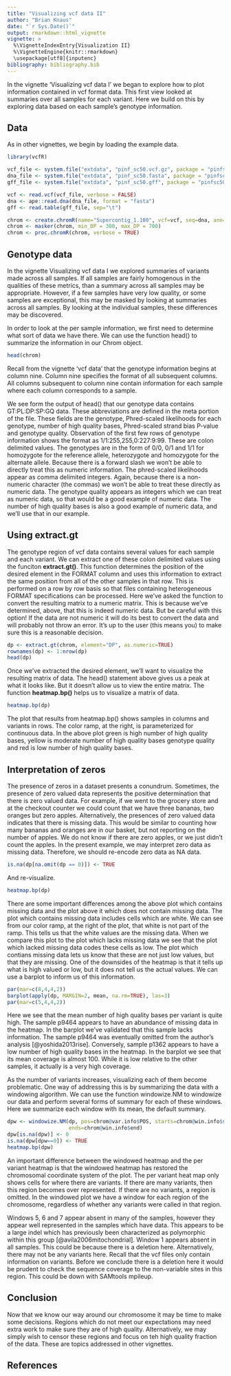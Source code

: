```yaml
---
title: "Visualizing vcf data II"
author: "Brian Knaus"
date: "`r Sys.Date()`"
output: rmarkdown::html_vignette
vignette: >
  %\VignetteIndexEntry{Visualization II}
  %\VignetteEngine{knitr::rmarkdown}
  \usepackage[utf8]{inputenc}
bibliography: bibliography.bib
---
```



In the vignette 'Visualizing vcf data I' we began to explore how to plot information contained in vcf format data.
This first view looked at summaries over all samples for each variant.
Here we build on this by exploring data based on each sample's genotype information.


## Data


As in other vignettes, we begin by loading the example data.



```r
library(vcfR)

vcf_file <- system.file("extdata", "pinf_sc50.vcf.gz", package = "pinfsc50")
dna_file <- system.file("extdata", "pinf_sc50.fasta", package = "pinfsc50")
gff_file <- system.file("extdata", "pinf_sc50.gff", package = "pinfsc50")

vcf <- read.vcf(vcf_file, verbose = FALSE)
dna <- ape::read.dna(dna_file, format = "fasta")
gff <- read.table(gff_file, sep="\t")

chrom <- create.chromR(name="Supercontig_1.100", vcf=vcf, seq=dna, ann=gff, verbose=TRUE)
chrom <- masker(chrom, min_DP = 300, max_DP = 700)
chrom <- proc.chromR(chrom, verbose = TRUE)

```



## Genotype data

In the vignette Visualizing vcf data I we explored summaries of variants made across all samples.
If all samples are fairly homogenous in the qualities of these metrics, than a summary across all samples may be appropriate.
However, if a few samples have very low quality, or some samples are exceptional, this may be masked by looking at summaries across all samples.
By looking at the individual samples, these differences may be discovered.



In order to look at the per sample information, we first need to determine what sort of data we have there.
We can use the function head() to summarize the information in our Chrom object.


```r
head(chrom)
```



Recall from the vignette 'vcf data' that the genotype information begins at column nine.
Column nine specifies the format of all subsequent columns.
All columns subsequent to column nine contain information for each sample where each column corresponds to a sample.

We see form the output of head() that our genotype data contains GT:PL:DP:SP:GQ data.
These abbreviations are defined in the meta portion of the file.
These fields are the genotype, Phred-scaled likelihoods for each genotype, number of high quality bases, Phred-scaled strand bias P-value and genotype quality.
Observation of the first few rows of genotype information shows the format as 1/1:255,255,0:227:9:99.
These are colon delimited values.
The genotypes are in the form of 0/0, 0/1 and 1/1 for homozygote for the reference allele, heterozygote and homozygote for the alternate allele.
Because there is a forward slash we won't be able to directly treat this as numeric information.
The phred-scaled likelihoods appear as comma delimited integers.
Again, because there is a non-numeric character (the commas) we won't be able to treat these directly as numeric data.
The genotype quality appears as integers which we can treat as numeric data, so that would be a good example of numeric data.
The number of high quality bases is also a good example of numeric data, and we'll use that in our example.



## Using extract.gt


The genotype region of vcf data contains several values for each sample and each variant.
We can extract one of these colon delimited values using the funciton **extract.gt()**.
This function determines the position of the desired element in the FORMAT column and uses this information to extract the same position from all of the other samples in that row.
This is performed on a row by row basis so that files containing heterogeneous FORMAT specifications can be processed.
Here we've asked the function to convert the resulting matrix to a numeric matrix.
This is because we've determined, above, that this is indeed numeric data.
But be careful with this option!
If the data are not numeric it will do its best to convert the data and will probably not throw an error.
It's up to the user (this means you) to make sure this is a reasonable decision.


```r
dp <- extract.gt(chrom, element="DP", as.numeric=TRUE)
rownames(dp) <- 1:nrow(dp)
head(dp)
```


Once we've extracted the desired element, we'll want to visualize the resulting matrix of data.
The head() statement above gives us a peak at what it looks like.
But it doesn't allow us to view the entire matrix.
The function **heatmap.bp()** helps us to visualize a matrix of data.


```r
heatmap.bp(dp)
```


The plot that results from heatmap.bp() shows samples in columns and variants in rows.
The color ramp, at the right, is parameterized for continuous data.
In the above plot green is high number of high quality bases, yellow is moderate number of high quality bases genotype quality and red is low number of high quality bases.





## Interpretation of zeros


The presence of zeros in a dataset presents a conundrum.
Sometimes, the presence of zero valued data represents the positive determination that there is zero valued data.
For example, if we went to the grocery store and at the checkout counter we could count that we have three bananas, two oranges but zero apples.
Alternatively, the presences of zero valued data indicates that there is missing data.
This would be similar to counting how many bananas and oranges are in our basket, but not reporting on the number of apples.
We do not know if there are zero apples, or we just didn't count the apples.
In the present example, we may interpret zero data as missing data.
Therefore, we should re-encode zero data as NA data.





```r
is.na(dp[na.omit(dp == 0)]) <- TRUE
```


And re-visualize.


```r
heatmap.bp(dp)
```


There are some important differences among the above plot which contains missing data and the plot above it which does not contain missing data.
The plot which contains missing data includes cells which are white.
We can see from our color ramp, at the right of the plot, that white is not part of the ramp.
This tells us that the white values are the missing data.
When we compare this plot to the plot which lacks missing data we see that the plot which lacked missing data codes these cells as low.
The plot which contians missing data lets us know that these are not just low values, but that they are missing.
One of the downsides of the heatmap is that it tells up what is high valued or low, but it does not tell us the actual values.
We can use a barplot to inform us of this information.



```r
par(mar=c(8,4,4,2))
barplot(apply(dp, MARGIN=2, mean, na.rm=TRUE), las=3)
par(mar=c(5,4,4,2))
```


Here we see that the mean number of high quality bases per variant is quite high.
The sample p9464 appears to have an abundance of missing data in the heatmap.
In the barplot we've validated that this sample lacks information.
The sample p9464 was eventually omitted from the author's analysis [@yoshida2013rise].
Conversely, sample p1362 appears to have a low number of high quality bases in the heatmap.
In the barplot we see that its mean coverage is almost 100.
While it is low relative to the other samples, it actually is a very high coverage.



As the number of variants increases, visualizing each of them become problematic.
One way of addressing this is by summarizing the data with a windowing algorithm.
We can use the function windowize.NM to windowize our data and perform several forms of summary for each of these windows.
Here we summarize each window with its mean, the default summary.



```r
dpw <- windowize.NM(dp, pos=chrom@var.info$POS, starts=chrom@win.info$start,
                    ends=chrom@win.info$end)
dpw[is.na(dpw)] <- 0
is.na(dpw[dpw==0]) <- TRUE
heatmap.bp(dpw)
```


An important difference between the windowed heatmap and the per variant heatmap is that the windowed heatmap has restored the chromosomal coordinate system of the plot.
The per variant heat map only shows cells for where there are variants.
If there are many variants, then this region becomes over represented.
If there are no variants, a region is omitted.
In the windowed plot we have a window for each region of the chromosome, regardless of whether any variants were called in that region.


Windows 5, 6 and 7 appear absent in many of the samples, however they appear well represented in the samples which have data.
This appears to be a large indel which has previously been characterized as polymorphic within this group [@avila2006mitochondrial].
Window 1 appears absent in all samples.
This could be because there is a deletion here.
Alternatively, there may not be any variants here.
Recall that the vcf files only contain information on variants.
Before we conclude there is a deletion here it would be prudent to check the sequence coverage to the non-variable sites in this region.
This could be down with SAMtools mpileup.


## Conclusion


Now that we know our way around our chromosome it may be time to make some decisions.
Regions which do not meet our expectations may need extra work to make sure they are of high quality.
Alternatively, we may simply wish to censor these regions and focus on teh high quality fraction of the data.
These are topics addressed in other vignettes.








## References

